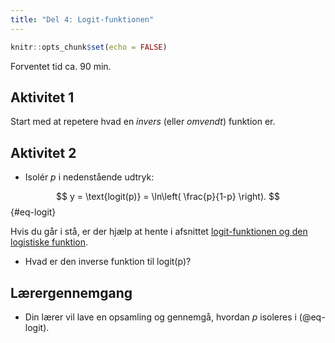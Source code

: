 ```yaml
---
title: "Del 4: Logit-funktionen"
---
```



```r
knitr::opts_chunk$set(echo = FALSE)
```

[Forventet tid ca. 90 min.]{.estimeret_tid}

## Aktivitet 1 {.aimat}

Start med at repetere hvad en *invers* (eller *omvendt*) funktion er.


## Aktivitet 2 {.aimat}

* Isolér $p$ i nedenstående udtryk:

$$
y = \text{logit(p)} = \ln\left( \frac{p}{1-p} \right).
$$ {#eq-logit}

Hvis du går i stå, er der hjælp at hente i afsnittet [logit-funktionen og den logistiske funktion](../../materialer/logistisk/log-reg.qmd#logit-funktionen-og-den-logistiske-funktion).

* Hvad er den inverse funktion til $\text{logit(p)}$?

::: {.callout-important collapse="false" appearance="minimal"}

## Lærergennemgang

* Din lærer vil lave en opsamling og gennemgå, hvordan $p$ isoleres i (@eq-logit).

:::
